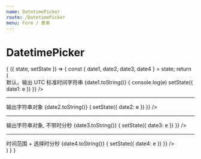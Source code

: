 ```yaml
---
name: DatetimePicker
route: /DatetimePicker
menu: Form / 表单
---
```



# DatetimePicker

<PropsTable of={DatetimePicker} />

<Playground>
  <State initial={{
    date1: '',
    date2: '',
    date3: '',
    date4: '',
  }}>
    {
      ({ state, setState }) => {
        const { date1, date2, date3, date4 } = state;
        return (
          <div>
            默认，输出 UTC 标准时间字符串 {date1.toString()}
            <DatetimePicker
              toUTC
              enableTime
              onChange={e => {
                console.log(e)
                setState({
                  date1: e
                })
              }} />
            <hr/>
            输出字符串对象 {date2.toString()}
            <DatetimePicker
              outputAsString={true}
              onChange={e => {
                setState({
                  date2: e
                })
              }} />
            <hr/>
            输出字符串对象, 不带时分秒 {date3.toString()}
            <DatetimePicker
              outputAsString={true}
              needTime={false}
              onChange={e => {
                setState({
                  date3: e
                })
              }} />
            <hr/>
            时间范围 + 选择时分秒 {date4.toString()}
            <DatetimePicker
              needTime={true}
              enableTime={true}
              mode="range"
              onChange={e => {
                setState({
                  date4: e
                })
              }} />
          </div>
        )
      }
    }
  </State>
</Playground>
